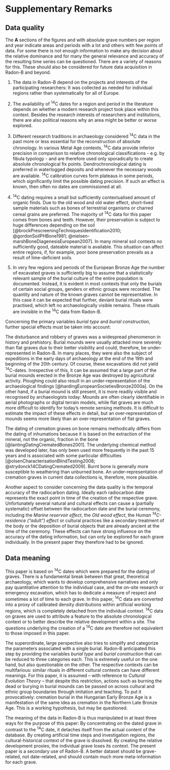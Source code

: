 # Supplementary Remarks

## Data quality {#data-quality-discussion}

The **A** sections of the figures \ref{development_burial_type} and \ref{development_burial_construction} with absolute grave numbers per region and year indicate areas and periods with a lot and others with few points of data. For some there is not enough information to make any decision about the relative dominance and for many the general relevance and accuracy of the resulting time series can be questioned. There are a variety of reasons for this. These should also be considered for future data acquisition in Radon-B and beyond.

1. The data in Radon-B depend on the projects and interests of the participating researchers: It was collected as needed for individual regions rather than systematically for all of Europe.

2. The availability of ^14^C dates for a region and period in the literature depends on whether a modern research project took place within this context. Besides the research interests of researchers and institutions, there are also political reasons why an area might be better or worse explored.

3. Different research traditions in archaeology considered ^14^C data in the past more or less essential for the reconstruction of absolute chronology. In various Metal Age contexts, ^14^C data provide inferior precision in comparison to relative chronological classifications - e.g. by fibula typology - and are therefore used only sporadically to create absolute chronological fix points. Dendrochronological dating is preferred in waterlogged deposits and whenever the necessary woods are available. ^14^C calibration curves form plateaus in some periods, which significantly limit the possible dating precision. If such an effect is known, then often no dates are commissioned at all.

4. ^14^C dating requires a small but sufficiently contextualised amount of organic finds. Due to the old wood and old water effect, short-lived sample materials such as bones of terrestrial organisms or charred cereal grains are preferred. The majority of ^14^C data for this paper comes from bones and teeth. However, their preservation is subject to huge differences depending on the soil [@brockPrescreeningTechniquesIdentification2010; @gordonSoilPHBone1981; @nielsen-marshBoneDiagenesisEuropean2007]. In many mineral soil contexts no sufficiently good, dateable material is available. This situation can affect entire regions, if, for example, poor bone preservation prevails as a result of lime-deficient soils.

5. In very few regions and periods of the European Bronze Age the number of excavated graves is sufficiently big to assume that a statistically relevant sample of the burial culture of the entire population is documented. Instead, it is evident in most contexts that only the burials of certain social groups, genders or ethnic groups were recorded. The quantity and nature of the known graves cannot be representative. In this case it can be expected that further, deviant burial rituals were practised, which left no archaeologically visible remains. These rituals are invisible in the ^14^C data from Radon-B.

Concerning the primary variables *burial type* and *burial construction*, further special effects must be taken into account:

The disturbance and robbery of graves was a widespread phenomenon in history and prehistory. Burial mounds were usually attacked more severely than flat graves due to their better visibility and could, therefore, be under-represented in Radon-B. In many places, they were also the subject of expeditions in the early days of archaeology at the end of the 19th and beginning of the 20th century. Of course, these excavations did not yield ^14^C-dates. Irrespective of this, it can be assumed that a large part of the burial mounds erected in the Bronze Age was destroyed by agricultural activity. Ploughing could also result in an under-representation of the archaeological findings [@hardingEuropeanSocietiesBronze2000a]. On the other hand, if a burial mound is still present, it is more readily visible and recognised by archaeologists today: Mounds are often clearly identifiable in aerial photographs or digital terrain models, while flat graves are much more difficult to identify for today's remote sensing methods. It is difficult to estimate the impact of these effects in detail, but an over-representation of mounds seems more likely than an over-representation of flat graves. 

The dating of cremation graves on bone remains methodically differs from the dating of inhumations because it is based on the extraction of the mineral, not the organic, fraction in the bone [@lantingDatingCrematedBones2001]. The underlying chemical method was developed later, has only been used more frequently in the past 15 years and is associated with some particular difficulties [@olsenCharacterisationBlindTesting2008; @strydonck14CDatingCremated2009]. Burnt bone is generally more susceptible to weathering than unburned bone. An under-representation of cremation graves in current data collections is, therefore, more plausible.

Another aspect to consider concerning the data quality is the temporal accuracy of the radiocarbon dating. Ideally each radiocarbon date represents the exact point in time of the creation of the respective grave. Unfortunately several natural and cultural effects can cause a (partially systematic) offset between the radiocarbon date and the burial ceremony, including the *Marine reservoir effect*, the *Old wood effect*, the *Human ^14^C-residence ("adult") effect* or cultural practices like a secondary treatment of the body or the deposition of burial objects that are already ancient at the time of the ceremony. These effects can have strong influence on the accuracy of the dating information, but can only be explored for each grave individually. In the present paper they therefore had to be ignored.

## Data meaning {#data-meaning-discussion}

This paper is based on ^14^C dates which were prepared for the dating of graves. There is a fundamental break between that great, theoretical archaeology, which wants to develop comprehensive narratives and only pay quantitative attention to the individual case, and the on-site research or emergency excavation, which has to dedicate a measure of respect and sometimes a lot of time to each grave. In this paper, ^14^C data are converted into a proxy of calibrated density distributions within artificial working regions, which is completely detached from the individual context. ^14^C data on graves are used to attribute a feature to the absolute chronological context or to better describe the relative development within a site. The questions underlying the creation of a ^14^C date are therefore not equivalent to those imposed in this paper.

The superordinate, large perspective also tries to simplify and categorize the parameters associated with a single burial. Radon-B anticipated this step by providing the variables *burial type* and *burial construction* that can be reduced to three categories each. This is extremely useful on the one hand, but also questionable on the other. The respective contexts can be multifarious: similar rituals in different cultural contexts can have different meanings. For this paper, it is assumed -- with reference to *Cultural Evolution Theory* -- that despite this restriction, actions such as burning the dead or burying in burial mounds can be passed on across cultural and ethnic group boundaries through imitation and teaching. To put it provocatively: cremation burial in the Hungarian Early Bronze Age is a manifestation of the same idea as cremation in the Northern Late Bronze Age. This is a working hypothesis, but may be questioned.

The meaning of the data in Radon-B is thus manipulated in at least three ways for the purpose of this paper: By concentrating on the dated grave in contrast to the ^14^C date, it detaches itself from the actual content of the database. By creating artificial time steps and investigation regions, the cultural-historical context of the grave is dissolved. By creating the relative development proxies, the individual grave loses its context. The present paper is a secondary use of Radon-B. A better dataset should be grave-related, not date-related, and should contain much more meta-information for each grave.

